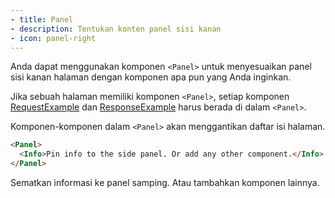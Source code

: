 ```yaml
---
- title: Panel
- description: Tentukan konten panel sisi kanan
- icon: panel-right
---
```


Anda dapat menggunakan komponen `<Panel>` untuk menyesuaikan panel sisi kanan halaman dengan komponen apa pun yang Anda inginkan.

Jika sebuah halaman memiliki komponen `<Panel>`, setiap komponen [RequestExample](/id/components/examples#request-example) dan [ResponseExample](/id/components/examples#response-example) harus berada di dalam `<Panel>`.

Komponen-komponen dalam `<Panel>` akan menggantikan daftar isi halaman.

```md
<Panel>
  <Info>Pin info to the side panel. Or add any other component.</Info>
</Panel>
```

<Panel>
  <Info>Sematkan informasi ke panel samping. Atau tambahkan komponen lainnya.</Info>
</Panel>

